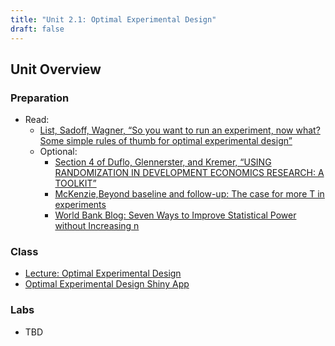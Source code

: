 ```yaml
---
title: "Unit 2.1: Optimal Experimental Design"
draft: false
---
```


## Unit Overview

### Preparation

-   Read:
    -   [List, Sadoff, Wagner, "So you want to run an experiment, now what? Some simple rules of thumb for optimal experimental design"](https://app.perusall.com/courses/hpm-883/so-you-want-to-run-an-experiment-now-what-some-simple-rules-of-thumb-for-optimal-experimental-design)
    - Optional:
        -   [Section 4 of Duflo, Glennerster, and Kremer, "USING RANDOMIZATION IN DEVELOPMENT ECONOMICS RESEARCH: A TOOLKIT"](https://app.perusall.com/courses/hpm-883/chapter-61-using-randomization-in-development-economics-research-a-toolkit)
        -   [McKenzie,Beyond baseline and follow-up: The case for more T in experiments](https://app.perusall.com/courses/hpm-883/beyond-baseline-and-follow-up-the-case-for-more-t-in-experiments)
        -  [World Bank Blog: Seven Ways to Improve Statistical Power without Increasing n](https://blogs.worldbank.org/en/impactevaluations/seven-ways-improve-statistical-power-your-experiment-without-increasing-n)

### Class

-   [Lecture: Optimal Experimental Design](/unit-2/lec-2-1.qmd)
-   [Optimal Experimental Design Shiny App](/unit-2/shiny-oed-app.qmd)

### Labs

-   TBD